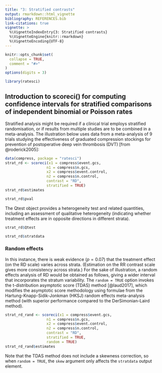 ```yaml
---
title: "3: Stratified contrasts"
output: rmarkdown::html_vignette
bibliography: REFERENCES.bib
link-citations: true
vignette: >
  %\VignetteIndexEntry{3: Stratified contrasts}
  %\VignetteEngine{knitr::rmarkdown}
  %\VignetteEncoding{UTF-8}
---
```


```r
knitr::opts_chunk$set(
  collapse = TRUE,
  comment = "#>"
)
options(digits = 3)
```

```r
library(ratesci)
```

## Introduction to scoreci() for computing confidence intervals for stratified comparisons of independent binomial or Poisson rates

Stratified analysis might be required if a clinical trial employs stratified randomisation, or if results from multiple studies are to be combined in a meta-analysis. The illustration below uses data from a meta-analysis of 9 trials studying the effectiveness of graduated compression stockings for prevention of postoperative deep vein thrombosis (DVT) [from @roderick2005]:

```r
data(compress, package = "ratesci")
strat_rd <- scoreci(x1 = compress$event.gcs, 
                   n1 = compress$n.gcs, 
                   x2 = compress$event.control, 
                   n2 = compress$n.control, 
                   contrast = "RD", 
                   stratified = TRUE)
strat_rd$estimates
```

```r
strat_rd$pval
```

The Qtest object provides a heterogeneity test and related quantities, including an assessment of qualitative heterogeneity (indicating whether treatment effects are in opposite directions in different strata).

```r
strat_rd$Qtest
```

````{=html}
<!--
```r
strat_rr <- scoreci(x1 = compress$event.gcs, 
                   n1 = compress$n.gcs, 
                   x2 = compress$event.control, 
                   n2 = compress$n.control, 
                   contrast = "RR", 
                   stratified = TRUE)
strat_rr$Qtest
```
-->
````

```r
strat_rd$stratdata
```

### Random effects

In this instance, there is weak evidence ($p = 0.07$) that the treatment effect (on the RD scale) varies across strata. (Estimation on the RR contrast scale gives more consistency across strata.) For the sake of illustration, a random effects analysis of RD would be obtained as follows, giving a wider interval that incorporates the stratum variability. The `random = TRUE` option invokes the t-distribution asymptotic score (TDAS) method [@laud2017], which modifies the asymptotic score methodology using formulae from the Hartung-Knapp-Sidik-Jonkman (HKSJ) random effects meta-analysis method (with superior performance compared to the DerSimonian-Laird method).

```r
strat_rd_rand <- scoreci(x1 = compress$event.gcs, 
                   n1 = compress$n.gcs, 
                   x2 = compress$event.control, 
                   n2 = compress$n.control, 
                   contrast = "RD", 
                   stratified = TRUE,
                   random = TRUE)
strat_rd_rand$estimates
```

Note that the TDAS method does not include a skewness correction, so when `random = TRUE`, the `skew` argument only affects the `stratdata` output element.
